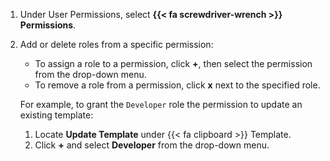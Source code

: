 1. Under User Permissions, select **{{< fa screwdriver-wrench >}} Permissions**.

1. Add or delete roles from a specific permission:
    - To assign a role to a permission, click **+**, then select the permission from the drop-down menu.
    - To remove a role from a permission, click **x** next to the specified role.

    For example, to grant the `Developer` role the permission to update an existing template:
    
    1. Locate **Update Template** under {{< fa clipboard >}} Template. 
    1. Click **+** and select **Developer** from the drop-down menu.